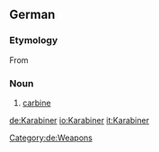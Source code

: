 ==German==
{{wikipedia|lang=de}}

===Etymology===
From {{etyl|fr|de}} {{term|carabine|lang=fr}}

===Noun===
{{de-noun-m|genitive=Karabiners|plural=Karabiner}}

# [[carbine]]

[[Category:de:Weapons]]

[[de:Karabiner]]
[[io:Karabiner]]
[[it:Karabiner]]